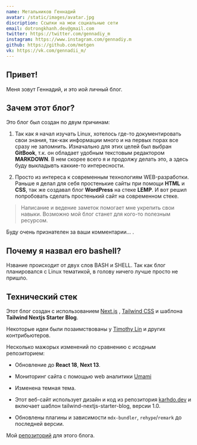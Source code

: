 ```yaml
---
name: Метальников Геннадий
avatar: /static/images/avatar.jpg
discription: Ссылки на мои социальные сети
email: dotrongkhanh.dev@gmail.com
twitter: https://twitter.com/gennadiy_m
instagram: https://www.instagram.com/gennadiy.m
github: https://github.com/metgen
vk: https://vk.com/gennadii_m/
---
```



## Привет! <Twemoji className="mx-2" emoji="waving hand" />

Меня зовут Геннадий, и это иой личный блог.

## Зачем этот блог?

Это блог был создан по двум причинам:

1. Так как я начал изучать Linux, хотелось где-то документировать свои знания, так-как информации много и на первых порах все сразу не запомнить.
   Изначально для этих целей был выбран **GitBook**, т.к. он обладает удобным текстовым редактором **MARKDOWN**.
   В нем скорее всего я и продолжу делать это, а здесь буду выкладывть каккие-то интересности.

2. Просто из интереса к современным технологиям WEB-разработки. Раньше я делал для себя простенькие сайты при помощи **HTML** и **CSS**, так же создавал блог **WordPress** на стеке **LEMP**. И вот решил попробовать сделать простенький сайт на современном стеке.

> Написание и ведение заметок помогает мне укрепить свои навыки. Возможно мой блог станет для кого-то полезным ресурсом.

Буду очень признателен за ваши комментарии... <Twemoji emoji="clinking-beer-mugs" />.

## Почему я назвал его bashell?

Нзвание происходит от двух слов BASH и SHELL. Так как блог планировался с Linux тематикой, в голову ничего лучше просто не пришло.

## Технический стек

Этот блог создан с использованием [Next.js](https://nextjs.org/) , [Tailwind CSS](https://tailwindcss.com/) и шаблона **Tailwind Nextjs Starter Blog**.

Некоторые идеи были позаимствованы у [Timothy Lin](https://twitter.com/timlrxx) и других контрибьютеров.

Несколько мажорых изменений по сравнению с исодным репозиторием:

- <Twemoji className="mr-2" emoji="atom-symbol" /> Обновление до **React 18**, **Next 13**.

- <Twemoji className="mr-2" emoji="bar-chart" /> Мониторинг сайта с помощью web аналитики [Umami](https://umami.is/)

- <Twemoji className="mr-2" emoji="eyes" /> Изменена темная тема.

- <Twemoji className="mr-2" emoji="man-technologist" /> Этот веб-сайт использует дизайн и код из репозитория [karhdo.dev](https://github.com/Karhdo/karhdo.dev)
  и включает шаблон tailwind-nextjs-starter-blog, версии 1.0.

- <Twemoji className="mr-2" emoji="inbox-tray" /> Обновлены плагины и зависимости `mdx-bundler`, `rehype`/`remark` до последней
  версии.

Мой [репозиторий](https://github.com/metgen/bashell.ru) для этого блога.
